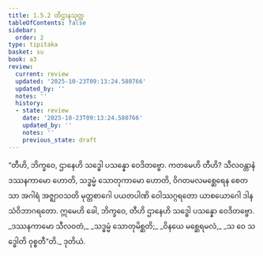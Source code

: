 ```yaml
---
title: 1.5.2 တိဌာနသုတ္တ
tableOfContents: false
sidebar:
  order: 2
type: tipitaka
basket: su
book: a3
review:
  current: review
  updated: '2025-10-23T09:13:24.580766'
  updated_by: ''
  notes: ''
  history:
  - state: review
    date: '2025-10-23T09:13:24.580766'
    updated_by: ''
    notes: ''
    previous_state: draft
---
```



<ReviewStatus review={frontmatter.review} showDetails={true} />

<HypothesisAnnotation frontmatter={frontmatter} />

<DynamicBreadcrumb />

<Division number="42" book="a3" e="ch" v="15" p="149">

<Paragraph number="275" book="a3">
“တီဟိ, ဘိက္ခဝေ, ဌာနေဟိ သဒ္ဓေါ ပသန္နော ဝေဒိတဗ္ဗော. ကတမေဟိ တီဟိ? သီလဝန္တာနံ ဒဿနကာမော ဟောတိ, သဒ္ဓမ္မံ သောတုကာမော ဟောတိ, ဝိဂတမလမစ္ဆေရေန စေတသာ အဂါရံ အဇ္ဈာဝသတိ မုတ္တစာဂေါ ပယတပါဏိ ဝေါဿဂ္ဂရတော ယာစယောဂေါ ဒါနသံဝိဘာဂရတော. ဣမေဟိ ခေါ, ဘိက္ခဝေ, တီဟိ ဌာနေဟိ သဒ္ဓေါ ပသန္နော ဝေဒိတဗ္ဗော.
</Paragraph>

<Paragraph number="276" type="verses" book="a3">
_ဒဿနကာမော သီလဝတံ,_  
_သဒ္ဓမ္မံ သောတုမိစ္ဆတိ;_  
_ဝိနယေ မစ္ဆေရမလံ,_  
_သ ဝေ သဒ္ဓေါတိ ဝုစ္စတီ”တိ._  


</Paragraph>
</Division>

<Paragraph number="277" type="center" book="a3">
ဒုတိယံ.
</Paragraph>